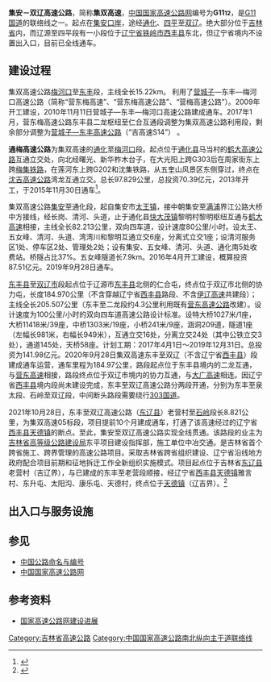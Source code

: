 {{重定向至此|G1112|高速铁路列车车次|武广高速动车组列车}}
{{中国高速公路信息框
| 编号 = G1112
| 名称 = 集安－双辽高速公路
| 地圖 = G1112 map.svg
| 路線簡稱 = 集双
| 最近通車日期 = 
| 规划总里程 = 
| 起點 = [[吉林省|吉林省]][[通化市|通化市]][[集安市|集安市]]{{中国国道名|331}}立交
| 終點 = [[吉林省|吉林省]][[四平市|四平市]][[双辽市|双辽市]]{{China Expwy Name|G45}}协力枢纽
| 出口處數 = 
| 服务区数 = 
}}

'''集安－双辽高速公路'''，简称'''集双高速'''，[[中国国家高速公路网|中国国家高速公路网]]编号为'''G11<small>12</small>'''，是[[鹤大高速公路|G11国道]]的联络线之一。起点在[[集安|集安]][[口岸|口岸]]，途经[[通化|通化]]、[[四平|四平]]至[[双辽|双辽]]。绝大部分位于[[吉林省|吉林省]]内，而辽源至四平段有一小段位于[[辽宁省|辽宁省]][[铁岭市|铁岭市]][[西丰县|西丰县]]东北，但辽宁省境内不设置出入口，目前已全线通车。

== 建设过程 ==
集双高速公路[[梅河口|梅河口]]至[[东丰|东丰]]段，主线全长15.22km。 利用了[[营城子镇|营城子]]—东丰—梅河口高速公路（简称“营东梅高速”、“营东梅高速公路”、“营梅高速公路”）。2009年开工建设，2010年11月11日营城子—东丰—梅河口高速公路建成通车。2017年1月，营东梅高速公路东丰县二龙枢纽至仁合互通段调整为集双高速公路利用段，剩余部分调整为[[营东高速公路|营城子—东丰高速公路]]（“吉高速S14”） 。

'''通梅高速公路'''为集双高速的[[通化|通化]]至[[梅河口市|梅河口]]段。起点位于[[通化县|通化县]]马当村的[[鹤大高速公路|鹤大高速公路]]互通立交处，向北经曙光、新华柞木台子，在大光阳上跨G303后在周家街东上跨[[梅集铁路|梅集铁路]]，在莲河东上跨G202和沈集铁路，从五奎山风景区东侧穿过，终点在[[沈吉高速公路|沈吉高速公路]]湾龙互通立交。总长97.829公里，总投资70.39亿元，2013年开工，于2015年11月30日通车<ref>{{cite news|url=http://www.moc.gov.cn/xinxilb/xxlb_fabu/fbpd_jilin/201512/t20151203_1941842.html|title=集双高速公路通化至梅河口段建成通车|publisher=中华人民共和国交通运输部|deadurl=yes|archiveurl=https://web.archive.org/web/20160222103008/http://www.moc.gov.cn/xinxilb/xxlb_fabu/fbpd_jilin/201512/t20151203_1941842.html|archivedate=2016-02-22}}</ref>。

集双高速公路[[集安市|集安]]至通化段，起自集安市[[太王镇|太王镇]]，接中朝集安至[[满浦|满浦]]界江公路大桥中方接线，经长岗、清河、头道，止于通化县[[快大茂镇|快大茂镇]]黎明村黎明枢纽互通与[[鹤大高速|鹤大高速]]相接，主线全长82.213公里，双向四车道，设计速度80公里/小时。设太王、五女峰、清河、头道、湾湾川和黎明互通立交6座，分离式立交1座；设清河服务区1处、停车区2处、管理处2处；设有集安、五女峰、清河、头道、通化南5处收费站。桥隧占比37%。五女峰隧道长7.9km。2016年4月开工建设，概算投资87.51亿元。2019年9月28日通车。

[[东丰县|东丰县]]至[[双辽市|双辽市]]段起点位于辽源市[[东丰县|东丰县]]北侧的仁合屯，终点位于双辽市北侧的协力屯，长度184.970公里（不含穿越辽宁省[[西丰县|西丰县]]路段、不含[[伊辽高速|伊辽高速]]共建段）；主线全长205.507公里（东丰至二龙段约4.3公里利用既有[[营东高速公路|营东高速公路]]改建）。设计速度为100公里/小时的双向四车道高速公路设计标准。设特大桥1027米/1座，大桥11418米/39座，中桥1303米/19座，小桥241米/9座，涵洞209道，隧道1座（左幅长981米，右幅长949米），互通立交16处，分离立交24处（其中公铁立交3处），通道145处，天桥58座。计划工期：2017年4月1日～2019年12月31日。总投资为141.98亿元。2020年9月28日集双高速东丰至双辽（不含辽宁省[[西丰县|西丰县]]）段建成通车运营，通车里程为184.97公里，路段起点位于东丰县境内的二龙互通，与[[营东高速公路|营东高速]]相接，路段终点位于双辽市境内的协力互通，与[[大广高速公路|大广高速]]相连。因辽宁省[[西丰县|西丰县]]境内段尚未建设完成，东丰至双辽高速公路分两段开通，分别为东丰至泉太段、石岭至双辽段，中间断头路段需要绕行[[303国道|303国道]]。

2021年10月28日，东丰至双辽高速公路（[[东辽县|东辽县]]）老营村至[[石岭镇_(四平市)|石岭]]段长8.821公里，为集双高速05标段，项目提前10个月建成通车，打通了该高速经过的辽宁省[[西丰县|西丰县]][[天德镇|天德镇]]的断点。至此，集安至双辽高速公路实现全线贯通。该路段的业主为[[吉林省高等级公路建设局|吉林省高等级公路建设局]]东平项目建设指挥部，施工单位中冶交通。是吉林省首个跨省施工、跨界管理的高速公路项目。采取吉林省跨省组织建设、辽宁省沿线地方政府配合项目前期和征地拆迁工作全新组织实施模式。项目起点位于吉林省[[东辽县|东辽县]]老营村（吉辽界），与已建成的东丰至老营段顺接，经辽宁省[[西丰县|西丰县]][[天德镇|天德镇]]雅言村、东升屯、太阳沟、康乐屯、天德村，终点位于[[天德镇|天德镇]]（辽吉界）。<ref>{{Cite web |url=https://t.ynet.cn/baijia/31597478.html |title=“集安至双辽高速公路辽宁段项目年内将建成通车”，来源：中国吉林网，2021-10-19 |access-date=2021-10-31 |archive-date=2021-10-31 |archive-url=https://web.archive.org/web/20211031041003/https://t.ynet.cn/baijia/31597478.html |dead-url=no }}</ref>

== 出入口与服务设施 ==
{{Start expwy exit box|place=1}}
{{Expwy exit item|place=[[通化市|通化市]]|place rows=20|type=M|index=|dist start=0 km|name=|road connection={{中国国道名|331}}、沿江路|comment=预留口岸以对接朝鲜[[满浦市|满浦市]]}}
{{Expwy exit item|type=T|index=|dist start=|name=集安收费站|road connection=|comment=}}
{{Expwy exit item|type=E|index=|dist start=|name=五女峰|road connection={{中国国道名|303}}|comment=}}
{{Expwy exit item|type=P|index=|dist start=|name=长岗停车区|road connection=|comment=}}
{{Expwy exit item|type=S|index=|dist start=|name=清河服务区|road connection=|comment=}}
{{Expwy exit item|type=E|index=|dist start=|name=清河|road connection={{中国国道名|303}}|comment=}}
{{Expwy exit item|type=E|index=|dist start=|name=头道|road connection={{中国国道名|303}}|comment=}}
{{Expwy exit item|type=S|index=|dist start=|name=|road connection=|comment=}}
{{Expwy exit item|type=E|index=|dist start=|name=通化南|road connection={{中国国道名|201}}|comment=}}
{{Expwy exit item|type=H|state=C|index=|dist start=|name=蜊蛄河大桥|road connection={{China Expwy Name|G11}}|comment=与{{China Expwy Name|G11}}并行段起点}}
{{Expwy exit item|type=E|state=C|index=|dist start=|name=通化|road connection={{中国国道名|303}}|comment=}}
{{Expwy exit item|type=H|state=C|index=|dist start=|name=马当互通|road connection={{China Expwy Name|G11}}|comment=与{{China Expwy Name|G11}}并行段终点}}
{{Expwy exit item|type=S|index=|dist start=|name=柳河服务区|road connection=|comment=}}
{{Expwy exit item|type=E|index=|dist start=|name=三源浦|road connection={{中国国道名|303}}|comment=联络线可前往[[通化三源浦机场|通化三源浦机场]]}}
{{Expwy exit item|type=E|index=|dist start=|name=柳河东|road connection={{中国国道名|303}}|comment=}}
{{Expwy exit item|type=E|index=|dist start=|name=柳河北|road connection=新发大街<br>{{中国国道名|303}}（间接连接）|comment=}}
{{Expwy exit item|type=E|index=|dist start=|name=梅河口南|road connection={{中国国道名|202}}（南环西路）|comment=可前往[[海龙湖公园|海龙湖公园]]}}
{{Expwy exit item|type=S|index=|dist start=|name=梅河口服务区|road connection=|comment=}}
{{Expwy exit item|type=E|index=|dist start=|name=梅河口东|road connection={{中国国道名|202}}|comment=}}
{{Expwy exit item|type=H|index=|dist start=|name=湾龙互通|road connection={{China Expwy Name|G1212}}|comment=}}
{{Expwy exit item|place=[[辽源市|辽源市]]|place rows=10|type=E|index=|dist start=|name=东丰|road connection={{中国国道名|303}}<br>{{中国省道名|104|P=吉林}}（长东线）|comment=}}
{{Expwy exit item|type=H|index=|dist start=|name=|road connection=S14 [[营东高速公路|营东高速]]|comment=}}
{{Expwy exit item|type=S|index=|dist start=|name=|road connection=|comment=}}
{{Expwy exit item|type=E|index=|dist start=|name=渭津|road connection={{中国县道名|045|P=吉林}}|comment=}}
{{Expwy exit item|type=S|index=|dist start=|name=辽源东服务区|road connection=|comment=}}
{{Expwy exit item|type=E|index=|dist start=|name=龙山|road connection={{中国县道名|066|P=吉林}}|comment=}}
{{Expwy exit item|type=H|index=|dist start=|name=|road connection=S15 [[伊辽高速公路|伊辽高速]]|comment=}}
{{Expwy exit item|type=H|index=|dist start=|name=|road connection={{China Expwy Name|S2612|[[伊开高速公路|伊开高速]]|P=Jilin}}|comment=}}
{{Expwy exit item|type=S|index=|dist start=|name=|road connection=|comment=}}
{{Expwy exit item|type=E|index=|dist start=|name=泉太|road connection={{中国县道名|065|P=吉林}}|comment=}}
{{Expwy exit item|place=[[四平市|四平市]]|place rows=14|type=E|index=|dist start=|name=石岭|road connection={{中国国道名|303}}|comment=}}
{{Expwy exit item|type=S|index=|dist start=|name=石岭服务区|road connection=|comment=}}
{{Expwy exit item|type=H|index=|dist start=|name=|road connection={{China Expwy Name|G1}}|comment=}}
{{Expwy exit item|type=E|index=|dist start=|name=四平北|road connection={{中国国道名|102}}|comment=}}
{{Expwy exit item|type=S|index=|dist start=|name=梨树服务区|road connection=|comment=}}
{{Expwy exit item|type=E|index=|dist start=|name=梨树南|road connection={{中国国道名|232}}|comment=}}
{{Expwy exit item|type=S|index=|dist start=|name=|road connection=|comment=}}
{{Expwy exit item|type=E|index=|dist start=|name=四棵树|road connection={{中国省道名|215|P=吉林}}|comment=}}
{{Expwy exit item|type=E|index=|dist start=|name=林海|road connection=|comment=}}
{{Expwy exit item|type=S|index=|dist start=|name=刘家馆子服务区|road connection=|comment=}}
{{Expwy exit item|type=E|index=|dist start=|name=刘家馆子|road connection=|comment=}}
{{Expwy exit item|type=E|index=|dist start=|name=东明|road connection={{中国国道名|203}}|comment=}}
{{Expwy exit item|type=H|index=|dist start=|name=|road connection={{China Expwy Name|G25}}|comment=}}
{{Expwy exit item|type=H|index=|dist start=|name=|road connection={{China Expwy Name|G45}}<br>{{China Expwy Name|G4512}}|comment=}}
{{End expwy exit box|place=1}}

==参见==
*[[中国公路命名与编号|中国公路命名与编号]]
*[[中国国家高速公路网|中国国家高速公路网]]

== 参考资料 ==
*[https://web.archive.org/web/20080919091451/http://www.tranbbs.com/news/Construction/news_23893.shtml 国家高速公路网建设进展]
{{reflist}}

{{Navboxes
| title = 中国高速公路
| titlestyle = background: #008000; color:white;
| list1 = 
{{中国国家高速公路网}}
{{吉林省高速公路}}
}}

[[Category:吉林省高速公路|Category:吉林省高速公路]]
[[Category:中国国家高速公路南北纵向主干道联络线|Category:中国国家高速公路南北纵向主干道联络线]]
